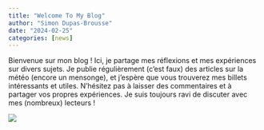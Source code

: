 ```yaml
---
title: "Welcome To My Blog"
author: "Simon Dupas-Brousse"
date: "2024-02-25"
categories: [news]
---
```


Bienvenue sur mon blog ! Ici, je partage mes réflexions et mes expériences sur divers sujets. Je publie régulièrement (c'est faux) des articles sur la météo (encore un mensonge), et j'espère que vous trouverez mes billets intéressants et utiles. N'hésitez pas à laisser des commentaires et à partager vos propres expériences. Je suis toujours ravi de discuter avec mes (nombreux) lecteurs !

![](blog.png)
